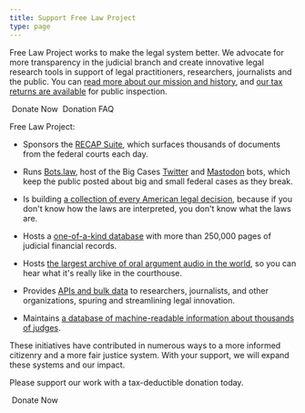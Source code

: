 ```yaml
---
title: Support Free Law Project
type: page
---
```



<p className="lead">Free Law Project works to make the legal system better. We advocate for more transparency in the judicial branch and create innovative legal research tools in support of legal practitioners, researchers, journalists and the public. You can <a href="/about/">read more about our mission and history</a>, and <a href="/non-profit-documents/">our tax returns are available</a> for public inspection.</p>

<div className="py-8">
   <RedButton href="https://donate.free.law/forms/supportflp" size="lg" extraClasses="inline-flex"><HeartIcon className="flex-shrink-0 h-5 w-5" aria-hidden="true"/>&nbsp;Donate Now</RedButton>
   <WhiteButton href="/donate/help/" size="lg" extraClasses="inline-flex ml-2 hover:bg-gray-100"> <QuestionMarkCircleIcon className="flex-shrink-0 h-5 w-5" aria-hidden="true"/>&nbsp;Donation FAQ</WhiteButton>
</div>


Free Law Project:

 - Sponsors the [RECAP Suite][recap], which surfaces thousands of documents from the federal courts each day.

 - Runs [Bots.law][b], host of the Big Cases [Twitter][bcb] and [Mastodon][bcbm] bots, which keep the public posted about big and small federal cases as they break.

 - Is building [a collection of every American legal decision][opinions], because if you don't know how the laws are interpreted, you don't know what the laws are.

 - Hosts a [one-of-a-kind database][fds] with more than 250,000 pages of judicial financial records.

 - Hosts [the largest archive of oral argument audio in the world][oa], so you can hear what it's really like in the courthouse.
 
 - Provides [APIs and bulk data][api] to researchers, journalists, and other organizations, spuring and streamlining legal innovation.

 - Maintains [a database of machine-readable information about thousands of judges][judges].

These initiatives have contributed in numerous ways to a more informed citizenry and a more fair justice system. With your support, we will expand these systems and our impact.

Please support our work with a tax-deductible donation today.

<div className="py-8">
   <RedButton href="https://donate.free.law/forms/supportflp" size="lg" extraClasses="inline-flex"><HeartIcon className="flex-shrink-0 h-5 w-5" aria-hidden="true"/>&nbsp;Donate Now</RedButton>
</div>


[recap]: /recap/
[archive]: https://www.courtlistener.com/recap/
[opinions]: https://www.courtlistener.com/opinion/
[oa]: https://www.courtlistener.com/audio/
[api]: https://www.courtlistener.com/help/api/
[judges]: https://www.courtlistener.com/person/
[viz]: https://www.courtlistener.com/visualizations/scotus-mapper/
[contact]: /contact/
[fds]: https://www.courtlistener.com/financial-disclosures/
[b]: https://bots.law/
[bcb]: https://twitter.com/big_cases/
[bcbm]: https://law.builders/@bigcases